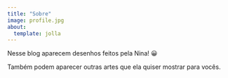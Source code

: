 ```yaml
---
title: "Sobre"
image: profile.jpg
about:
  template: jolla
---
```


Nesse blog aparecem desenhos feitos pela Nina! 😀

Também podem aparecer outras artes que ela quiser mostrar para vocês.
